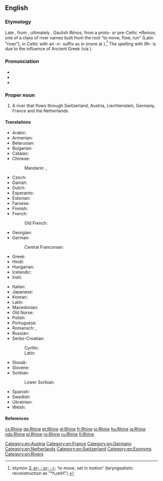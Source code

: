 ==English==
{{wikipedia}}

===Etymology===
Late {{etyl|ang|en}} {{m|ang|Rīn}}, from {{etyl|gmh|en}}, ultimately  {{etyl|gem-pro|en}} {{m|gem-pro|*Rīnaz}}, Gaulish  ''Rēnos'', from a proto- or pre-Celtic ''*Reinos''; one of  a class of river names built from the root {{m|ine-pro|*h₃er-|*h₃reyh₂-}}  "to move, flow, run" (Latin {{m|la|rivus}}  "river"), in Celtic with an ''-n-'' suffix as in {{etyl|sga|-}} {{m|sga|rian|rīan|sea}} (more at {{m|en|run}}).<ref>{{R:ine:IEW|326}} etymon  [http://www.utexas.edu/cola/centers/lrc/ielex/R/P0498.html 3. er- : or- : r-]   'to move, set in motion' (laryngealistic reconstruction as "*h₁reiH").</ref>
The spelling with ''Rh-'' is due to  the influence of Ancient Greek {{m|grc|Ῥῆνος}} (via {{etyl|fr|en}}  {{m|fr|Rhin}}).

===Pronunciation===
* {{IPA|/raɪn/|lang=en}}
* {{audio|en-us-Rhine.ogg|Audio (US)|lang=en}}
* {{rhymes|aɪn|lang=en}}

===Proper noun===
{{en-proper noun|head=the Rhine}}

# A river that flows through Switzerland, Austria, Liechtenstein, Germany, France and the Netherlands.

====Translations====
{{trans-top|river that flows through Europe}}
* Arabic: {{t|ar|نَهْر اَلرَّايْن|m|tr=nahr ar-rayn}}
* Armenian: {{t|hy|Հռենոս}}
* Belarusian: {{t|be|Рэйн|m|tr=Rejn|sc=Cyrl}}
* Bulgarian: {{t|bg|Рейн|m|tr=Rejn|sc=Cyrl}}
* Catalan: {{t|ca|Rin|m}}
* Chinese:
*: Mandarin: {{t+|cmn|萊茵河|sc=Hani}}, {{t|cmn|莱茵河|tr=Láiyīn hé|sc=Hani}}
* Czech: {{t+|cs|Rýn|m}}
* Danish: {{t|da|Rhinen}}
* Dutch: {{t+|nl|Rijn|m}}
* Esperanto: {{t|eo|Rejno}}
* Estonian: {{t|et|Rein}}
* Faroese: {{t|fo|Rín|f}}
* Finnish: {{t+|fi|Rein}}
* French: {{t+|fr|Rhin|m}}
*: Old French: {{t|fro|Rin|m}}
* Georgian: {{t|ka|რაინი}}
* German: {{t+|de|Rhein|m}}
*: Central Franconian: {{t|gmw-cfr|Rhing|m}}
* Greek: {{t+|el|Ρήνος|m}}
* Hindi: {{t|hi|राइन|tr=rā'in|sc=Deva}}
* Hungarian: {{t+|hu|Rajna}}
* Icelandic: {{t+|is|Rín|f}}
* Irish: {{t|ga|Réin|f|alt=An Réin}}
{{trans-mid}}
* Italian: {{t+|it|Reno|m}}
* Japanese: {{t|ja|ライン川|tr=Rain-gawa|sc=Jpan}}
* Korean: {{t|ko|라인 강|tr=Rain gang|sc=Kore}}
* Latin: {{t+|la|Rhenus}}
* Macedonian: {{t|mk|Рајна|f|tr=Rájna}}
* Old Norse: {{t|non|Rín|f}}
* Polish: {{t+|pl|Ren|m}}
* Portuguese: {{t|pt|Reno|m}}
* Romansch: {{t|rm|Rain|m}}, {{t|rm|Rein|m}}
* Russian: {{t+|ru|Рейн|m}}
* Serbo-Croatian:
*: Cyrillic: {{t|sh|Рајна|f|sc=Cyrl}}
*: Latin: {{t+|sh|Rajna|f}}
* Slovak: {{t|sk|Rýn}}
* Slovene: {{t+|sl|Ren|m}}
* Sorbian:
*: Lower Sorbian: {{t|dsb|Ryn|m}}
* Spanish: {{t|es|Rin|m}}
* Swedish: {{t+|sv|Rhen}}
* Ukrainian: {{t|uk|Рейн|m|tr=Rejn|sc=Cyrl}}
* Welsh: {{t|cy|Rhein}}
{{trans-bottom}}
====References====
<references/>
[[Category:en:Austria]]
[[Category:en:France]]
[[Category:en:Germany]]
[[Category:en:Netherlands]]
[[Category:en:Switzerland]]
[[Category:en:Exonyms]]
[[Category:en:Rivers]]

[[cs:Rhine]]
[[de:Rhine]]
[[et:Rhine]]
[[el:Rhine]]
[[fr:Rhine]]
[[io:Rhine]]
[[hu:Rhine]]
[[ja:Rhine]]
[[nds:Rhine]]
[[pl:Rhine]]
[[ro:Rhine]]
[[ru:Rhine]]
[[fi:Rhine]]